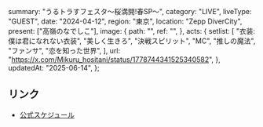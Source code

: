   summary: "うるトラすフェスタ〜桜満開!春SP〜",
  category: "LIVE",
  liveType: "GUEST",
  date: "2024-04-12",
  region: "東京",
  location: "Zepp DiverCity",
  present: ["高嶺のなでしこ"],
  image: {
    path: "",
    ref: "",
  },
  acts: {
    setlist: [
      "衣装:僕は君になれない衣装",
      "美しく生きろ",
      "決戦スピリット",
      "MC",
      "推しの魔法",
      "ファンサ",
      "恋を知った世界",
    ],
    url: "https://x.com/Mikuru_hositani/status/1778744341525340582",
  },
  updatedAt: "2025-06-14",
};

## リンク

- [公式スケジュール](https://takanenonadeshiko.jp/?p=1946)
